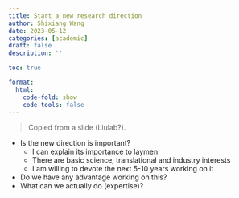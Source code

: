 ```yaml
---
title: Start a new research direction
author: Shixiang Wang
date: 2023-05-12
categories: [academic]
draft: false
description: ''

toc: true

format:
  html:
    code-fold: show
    code-tools: false
---
```


> Copied from a slide (Liulab?).

- Is the new direction is important?
    - I can explain its importance to laymen
    - There are basic science, translational and industry interests
    - I am willing to devote the next 5-10 years working on it
- Do we have any advantage working on this?
- What can we actually do (expertise)?

